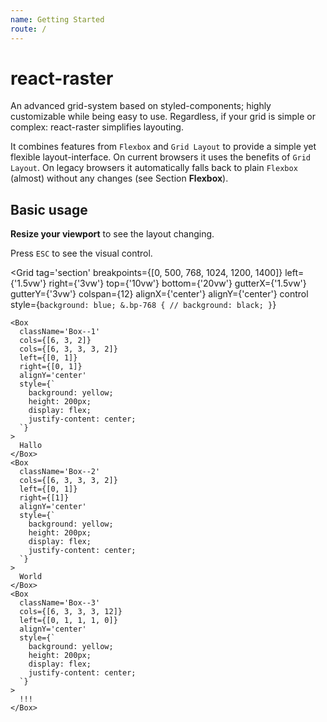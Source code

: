 ```yaml
---
name: Getting Started
route: /
---
```



# react-raster

An advanced grid-system based on styled-components; highly customizable while being easy to use.
Regardless, if your grid is simple or complex: react-raster simplifies layouting.

It combines features from `Flexbox` and `Grid Layout` to provide a simple yet flexible layout-interface.
On current browsers it uses the benefits of `Grid Layout`. On legacy browsers it automatically falls back to plain `Flexbox` (almost) without any changes (see Section **Flexbox**).

## Basic usage

**Resize your viewport** to see the layout changing.

Press `ESC` to see the visual control.

<Playground>

  <Grid
    tag='section'
    breakpoints={[0, 500, 768, 1024, 1200, 1400]}
    left={'1.5vw'}
    right={'3vw'}
    top={'10vw'}
    bottom={'20vw'}
    gutterX={'1.5vw'}
    gutterY={'3vw'}
    colspan={12}
    alignX={'center'}
    alignY={'center'}
    control
    style={`
      background: blue;
      &.bp-768 {
        // background: black;
      }
    `}
  >
    <Box
      className='Box--1'
      cols={[6, 3, 2]}
      cols={[6, 3, 3, 3, 2]}
      left={[0, 1]}
      right={[0, 1]}
      alignY='center'
      style={`
        background: yellow;
        height: 200px;
        display: flex;
        justify-content: center;
      `}
    >
      Hallo
    </Box>
    <Box
      className='Box--2'
      cols={[6, 3, 3, 3, 2]}
      left={[0, 1]}
      right={[1]}
      alignY='center'
      style={`
        background: yellow;
        height: 200px;
        display: flex;
        justify-content: center;
      `}
    >
      World
    </Box>
    <Box
      className='Box--3'
      cols={[6, 3, 3, 3, 12]}
      left={[0, 1, 1, 1, 0]}
      alignY='center'
      style={`
        background: yellow;
        height: 200px;
        display: flex;
        justify-content: center;
      `}
    >
      !!!
    </Box>
  </Grid>
</Playground>